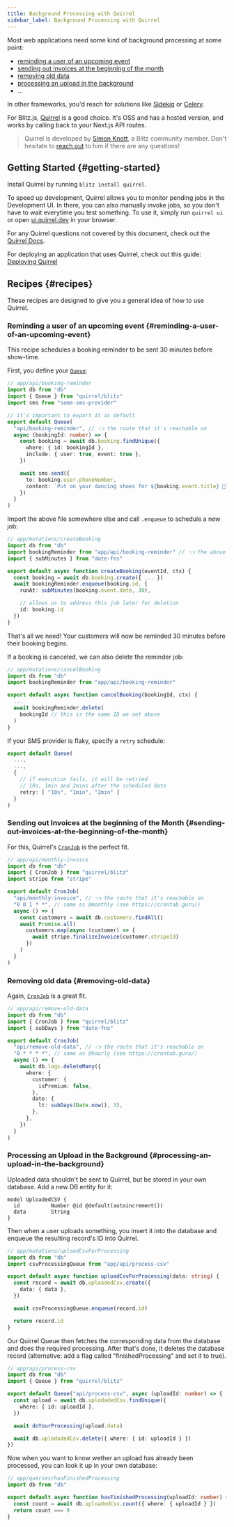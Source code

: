 ```yaml
---
title: Background Processing with Quirrel
sidebar_label: Background Processing with Quirrel
---
```


Most web applications need some kind of background processing at some
point:

- [reminding a user of an upcoming event](#reminding-a-user-of-an-upcoming-event)
- [sending out invoices at the beginning of the month](#sending-out-invoices-at-the-beginning-of-the-month)
- [removing old data](#removing-old-data)
- [processing an upload in the background](#processing-an-upload-in-the-background)
- ...

In other frameworks, you'd reach for solutions like
[Sidekiq](https://github.com/mperham/sidekiq) or
[Celery](https://github.com/celery/celery).

For Blitz.js, [Quirrel](https://quirrel.dev) is a good choice. It's OSS
and has a hosted version, and works by calling back to your Next.js API
routes.

> Quirrel is developed by [Simon Knott](https://twitter.com/skn0tt), a
> Blitz community member. Don't hesitate to
> [reach out](mailto:blitzjs@quirrel.dev?subject=A%20Question%20from%20a%20fellow%20Blitz%20user&body=Hi%20Simon%2C%0D%0A%0D%0AI%20have%20a%20question%20on%20___.%0D%0A%0D%0A%0D%0AHope%20you%20have%20a%20great%20day%2C%0D%0A%0D%0A___)
> to him if there are any questions!

## Getting Started {#getting-started}

Install Quirrel by running `blitz install quirrel`.

To speed up development, Quirrel allows you to monitor pending jobs in the
Development UI. In there, you can also manually invoke jobs, so you don't
have to wait everytime you test something. To use it, simply run
`quirrel ui` or open [ui.quirrel.dev](https://ui.quirrel.dev) in your
browser.

For any Quirrel questions not covered by this document, check out the
[Quirrel Docs](https://docs.quirrel.dev/).

For deploying an application that uses Quirrel, check out this guide:
[Deploying Quirrel](https://docs.quirrel.dev/deploying)

## Recipes {#recipes}

These recipes are designed to give you a general idea of how to use
Quirrel.

### Reminding a user of an upcoming event {#reminding-a-user-of-an-upcoming-event}

This recipe schedules a booking reminder to be sent 30 minutes before
show-time.

First, you define your
[`Queue`](https://docs.quirrel.dev/api/queue#queue):

```ts
// app/api/booking-reminder
import db from "db"
import { Queue } from "quirrel/blitz"
import sms from "some-sms-provider"

// it's important to export it as default
export default Queue(
  "api/booking-reminder", // 👈 the route that it's reachable on
  async (bookingId: number) => {
    const booking = await db.booking.findUnique({
      where: { id: bookingId },
      include: { user: true, event: true },
    })

    await sms.send({
      to: booking.user.phoneNumber,
      content: `Put on your dancing shoes for ${booking.event.title} 🕺`,
    })
  }
)
```

Import the above file somewhere else and call `.enqueue` to schedule a new
job:

```ts
// app/mutations/createBooking
import db from "db"
import bookingReminder from "app/api/booking-reminder" // 👈 the above file
import { subMinutes } from "date-fns"

export default async function createBooking(eventId, ctx) {
  const booking = await db.booking.create({ ... })
  await bookingReminder.enqueue(booking.id, {
    runAt: subMinutes(booking.event.date, 30),

    // allows us to address this job later for deletion
    id: booking.id
  })
}
```

That's all we need! Your customers will now be reminded 30 minutes before
their booking begins.

If a booking is canceled, we can also delete the reminder job:

```ts
// app/mutations/cancelBooking
import db from "db"
import bookingReminder from "app/api/booking-reminder"

export default async function cancelBooking(bookingId, ctx) {
  ...
  await bookingReminder.delete(
    bookingId // this is the same ID we set above
  )
}
```

If your SMS provider is flaky, specify a `retry` schedule:

```ts
export default Queue(
  ...,
  ...,
  {
    // if execution fails, it will be retried
    // 10s, 1min and 2mins after the scheduled date
    retry: [ "10s", "1min", "2min" ]
  }
)
```

### Sending out Invoices at the beginning of the Month {#sending-out-invoices-at-the-beginning-of-the-month}

For this, Quirrel's [`CronJob`](https://docs.quirrel.dev/api/cronjob) is
the perfect fit.

```ts
// app/api/monthly-invoice
import db from "db"
import { CronJob } from "quirrel/blitz"
import stripe from "stripe"

export default CronJob(
  "api/monthly-invoice", // 👈 the route that it's reachable on
  "0 0 1 * *", // same as @monthly (see https://crontab.guru/)
  async () => {
    const customers = await db.customers.findAll()
    await Promise.all(
      customers.map(async (customer) => {
        await stripe.finalizeInvoice(customer.stripeId)
      })
    )
  }
)
```

### Removing old data {#removing-old-data}

Again, [`CronJob`](https://docs.quirrel.dev/api/cronjob) is a great fit.

```ts
// app/api/remove-old-data
import db from "db"
import { CronJob } from "quirrel/blitz"
import { subDays } from "date-fns"

export default CronJob(
  "api/remove-old-data", // 👈 the route that it's reachable on
  "0 * * * *", // same as @hourly (see https://crontab.guru/)
  async () => {
    await db.logs.deleteMany({
      where: {
        customer: {
          isPremium: false,
        },
        date: {
          lt: subDays(Date.now(), 3),
        },
      },
    })
  }
)
```

### Processing an Upload in the Background {#processing-an-upload-in-the-background}

Uploaded data shouldn't be sent to Quirrel, but be stored in your own
database. Add a new DB entity for it:

```prisma
model UploadedCSV {
  id          Number @id @default(autoincrement())
  data        String
}
```

Then when a user uploads something, you insert it into the database and
enqueue the resulting record's ID into Quirrel.

```ts
// app/mutations/uploadCsvForProcessing
import db from "db"
import csvProcessingQueue from "app/api/process-csv"

export default async function uploadCsvForProcessing(data: string) {
  const record = await db.uploadedCsv.create({
    data: { data },
  })

  await csvProcessingQueue.enqueue(record.id)

  return record.id
}
```

Our Quirrel Queue then fetches the corresponding data from the database
and does the required processing. After that's done, it deletes the
database record (alternative: add a flag called "finishedProcessing" and
set it to true).

```ts
// app/api/process-csv
import db from "db"
import { Queue } from "quirrel/blitz"

export default Queue("api/process-csv", async (uploadId: number) => {
  const upload = await db.uplodadedCsv.findUnique({
    where: { id: uploadId },
  })

  await doYourProcessing(upload.data)

  await db.uplodadedCsv.delete({ where: { id: uploadId } })
})
```

Now when you want to know wether an upload has already been processed, you
can look it up in your own database:

```ts
// app/queries/hasFinishedProcessing
import db from "db"

export default async function hasFinishedProcessing(uploadId: number) {
  const count = await db.uploadedCsv.count({ where: { uploadId } })
  return count === 0
}
```
